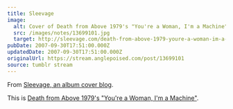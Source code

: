 ```yaml
---
title: Sleevage
image:
  alt: Cover of Death from Above 1979's "You're a Woman, I'm a Machine"
  src: /images/notes/13699101.jpg
  target: http://sleevage.com/death-from-above-1979-youre-a-woman-im-a-machine/
pubDate: 2007-09-30T17:51:00.000Z
updatedDate: 2007-09-30T17:51:00.000Z
originalUrl: https://stream.anglepoised.com/post/13699101
source: tumblr stream
---
```


From [Sleevage, an album cover blog](http://sleevage.com/).

This is [Death from Above 1979's "You're a Woman, I'm a Machine"](http://sleevage.com/death-from-above-1979-youre-a-woman-im-a-machine/).
